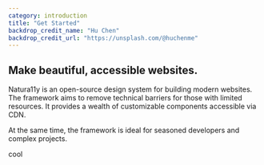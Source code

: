 ```yaml
---
category: introduction
title: "Get Started"
backdrop_credit_name: "Hu Chen"
backdrop_credit_url: "https://unsplash.com/@huchenme"
---
```





## Make beautiful, accessible websites.

Natura11y is an open-source design system for building modern websites. The framework aims to remove technical barriers for those with limited resources. It provides a wealth of customizable components accessible via CDN.

At the same time, the framework is ideal for seasoned developers and complex projects.

<p>cool</p>

<Figure />